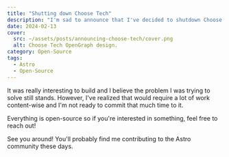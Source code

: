 ```yaml
---
title: "Shutting down Choose Tech"
description: "I'm sad to announce that I've decided to shutdown Choose Tech."
date: 2024-02-13
cover:
  src: ~/assets/posts/announcing-choose-tech/cover.png
  alt: Choose Tech OpenGraph design.
category: Open-Source
tags:
  - Astro
  - Open-Source
---
```


It was really interesting to build and I believe the problem I was trying to solve still stands.
However, I've realized that would require a lot of work content-wise and I'm not ready to commit
that much time to it.

Everything is open-source so if you're interested in something, feel free to reach out!

See you around! You'll probably find me contributing to the Astro community these days.

